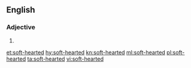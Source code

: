 ==English==

===Adjective===
{{en-adj}}

# {{alternative spelling of|softhearted}}

[[et:soft-hearted]]
[[hy:soft-hearted]]
[[kn:soft-hearted]]
[[ml:soft-hearted]]
[[pl:soft-hearted]]
[[ta:soft-hearted]]
[[vi:soft-hearted]]
